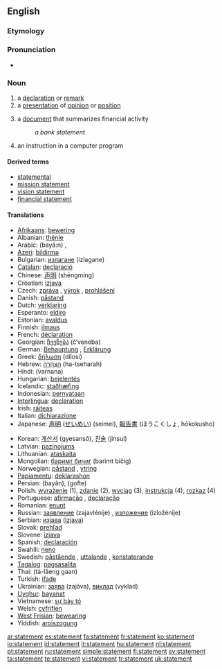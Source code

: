 {{wikipedia|dab=statement}}
==English==

===Etymology===
{{suffix|state|ment}}

===Pronunciation===
* {{audio|en-us-statement.ogg|Audio (US)}}

===Noun===
{{en-noun}}

# a [[declaration]] or [[remark]]
# a [[presentation]] of [[opinion]] or [[position]]
# {{finance}} a [[document]] that summarizes financial activity
#: ''a bank statement''
# {{computing}} an instruction in a computer program

====Derived terms====
* [[statemental]]
* [[mission statement]]
* [[vision statement]]
* [[financial statement]]

====Translations====
{{trans-top|declaration or remark}}
* [[Afrikaans]]: [[bewering]]
* Albanian: [[thënie]]
* Arabic: {{Arab|[[بيان]]}} (bayá:n) {{m}}, {{Arab|[[تصريح]]}} {{unicode|(taʂrí:ħ)}} {{m}}
* [[Azeri]]: [[bildirmə]]
* Bulgarian: [[излагане]] (izlagane) {{n}}
* [[Catalan]]: [[declaració]] {{f}}
* Chinese: [[声明]] (shēngmíng)
* Croatian: [[izjava]] {{f}}
* Czech: [[zpráva]] {{f}}, [[výrok]] {{m}}, [[prohlášení]] {{n}}
* Danish: [[påstand]]
* Dutch: [[verklaring]]
* Esperanto: [[eldiro]]
* Estonian: [[avaldus]]
* Finnish: [[ilmaus]]
* French: [[déclaration]] {{f}}
* Georgian: [[ჩვენება]] (č‘veneba)
* German: [[Behauptung]] {{f}}, [[Erklärung]] {{f}}
* Greek: [[δήλωση]] (dílosi) {{f}}
* Hebrew: [[הצהרה|הַצְהָרָה]] (ha-tseharah) {{f}}
* Hindi: (varnana)
* Hungarian: [[bejelentés]]
* Icelandic: [[staðhæfing]]
* Indonesian: [[pernyataan]]
* [[Interlingua]]: [[declaration]]
* Irish: [[ráiteas]]
* Italian: [[dichiarazione]]
* Japanese: [[声明]] ([[せいめい]]) (seimei), [[報告書]] (ほうこくしょ, hōkokusho)
{{trans-mid}}
* Korean: [[계산서]] (gyesansŏ), [[진술]] (jinsul)
* Latvian: [[paziņojums]]
* Lithuanian: [[ataskaita]]
* Mongolian: [[баримт бичиг]] (barimt bičig)
* Norwegian: [[påstand]] {{m}}, [[ytring]] {{c}}
* [[Papiamentu]]: [[deklarashon]]
* Persian: {{fa-Arab|[[بیان]]}} (bayân), {{fa-Arab|[[گفته]]}} (gofte)
* Polish: [[wyrażenie]] {{n}} (1), [[zdanie]] {{n}} (2), [[wyciąg]] {{m}} (3), [[instrukcja]] {{f}} (4), [[rozkaz]] {{m}} (4)
* Portuguese: [[afirmação]] {{f}}, [[declaração]] {{f}}
* Romanian: [[enunţ]]
* Russian: [[заявление]] (zajavlénije) {{n}}, [[изложение]] (izložénije) {{n}}
* Serbian: [[изјава]] ([[izjava]])
* Slovak: [[prehľad]]
* Slovene: [[izjava]]
* Spanish: [[declaración]] {{f}}
* Swahili: [[neno]]
* Swedish: [[påstående]] {{n}}, [[uttalande]] {{n}}, [[konstaterande]] {{n}}
* [[Tagalog]]: [[pagsasalita]]
* Thai: {{Thai|[[แถลงการณ์]]}} (tà-lăeng gaan)
* Turkish: [[ifade]]
* Ukrainian: [[заява]] (zajáva), [[виклад]] (vyklad)
* [[Uyghur]]: [[bayanat]]
* Vietnamese: [[sự bày tỏ]]
* Welsh: [[cyfriflen]]
* [[West Frisian]]: [[bewearing]]
* Yiddish: [[aroiszogung]]
{{trans-bottom}}

[[ar:statement]]
[[es:statement]]
[[fa:statement]]
[[fr:statement]]
[[ko:statement]]
[[io:statement]]
[[id:statement]]
[[it:statement]]
[[hu:statement]]
[[nl:statement]]
[[pt:statement]]
[[ru:statement]]
[[simple:statement]]
[[fi:statement]]
[[sv:statement]]
[[ta:statement]]
[[te:statement]]
[[vi:statement]]
[[tr:statement]]
[[uk:statement]]